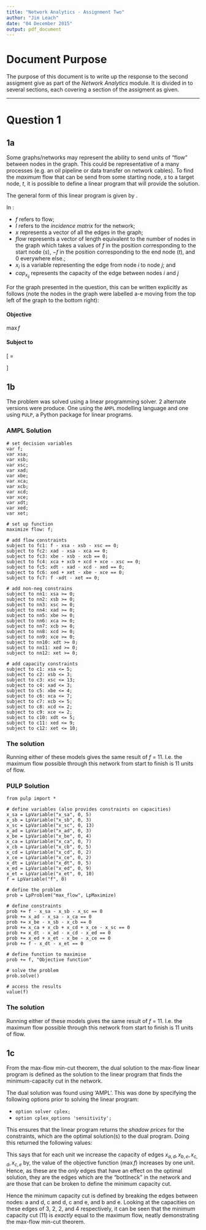 ```yaml
---
title: "Network Analytics - Assignment Two"
author: "Jim Leach"
date: "04 December 2015"
output: pdf_document
---
```


# Document Purpose

The purpose of this document is to write up the response to the second assigment give as part of the _Network Analytics_ module. It is divided in to several sections, each covering a section of the assigment as given. 

***

# Question 1

## 1a

Some graphs/networks may represent the ability to send units of "flow" between nodes in the graph. This could be representative of a many processes (e.g. an oil pipeline or data transfer on network cables). To find the _maximum_ flow that can be send from some starting node, $s$ to a target node, $t$, it is possible to define a linear program that will provide the solution. 

The general form of this linear program is given by \eqref{eq:linear_gen}.

\begin{equation} \label{eq:linear_gen}
\begin{split}
\max f \\
\text{s.t:} \\
I * x = flow \\
0 \leq x_{ij} \leq cap_{x_{ij}}
\end{split}
\end{equation}

In \eqref{eq:linear_gen}: 

* $f$ refers to flow; 
* $I$ refers to the _incidence matrix_ for the network;
* $x$ represents a vector of all the edges in the graph;
* $flow$ represents a vector of length equivalent to the number of nodes in the graph which takes a values of $f$ in the position corresponding to the start node ($s$), $-f$ in the position corresponding to the end node ($t$), and 0 everywhere else.;
* $x_i$ is a variable representing the edge from node $i$ to node $j$; and
* $cap_{x_{ij}}$ represents the capacity of the edge between nodes $i$ and $j$

For the graph presented in the question, this can be written explicitly as follows (note the nodes in the graph were labelled a-e moving from the top left of the graph to the bottom right):

\pagebreak

#### Objective

$\max f$

#### Subject to

\setcounter{MaxMatrixCols}{20}
\[
\begin{pmatrix}
    & x_{s,a} & x_{s,b} & x_{s,c} & x_{a,d} & x_{b,e} & x_{c,a} & x_{c,b} & x_{c,d} & x_{c,e} & x_{d,t} & x_{e,d} & x_{e,t} \\
  s & 1 & 1 & 1 & 0 & 0 & 0 & 0 & 0 & 0 & 0 & 0 & 0 \\
  a & -1 & 0 & 0 & 1 & 0 & -1 & 0 & 0 & 0 & 0 & 0 & 0 \\
  b & 0 & -1 & 0 & 0 & 1 & 0 & -1 & 0 & 0 & 0 & 0 & 0 \\
  c & 0 & 0 & -1 & 0 & 0 & 1 & 1 & 1 & 1 & 0 & 0 & 0 \\
  d & 0 & 0 & 0 & -1 & 0 & 0 & 0 & -1 & 0 & 1 & -1 & 0 \\
  e & 0 & 0 & 0 & 0 & -1 & 0 & 0 & 0 & -1 & 0 & 1 & 1 \\
  t & 0 & 0 & 0 & 0 & 0 & 0 & 0 & 0 & 0 & -1 & 0 & -1 
\end{pmatrix}
\begin{pmatrix}
  x_{s,a} \\ 
  x_{s,b} \\
  x_{s,c} \\
  x_{a,d} \\
  x_{b,e} \\
  x_{c,a} \\
  x_{c,b} \\
  x_{c,d} \\
  x_{c,e} \\
  x_{d,t} \\
  x_{e,d} \\
  x_{e,t}
\end{pmatrix}
=
\begin{pmatrix}
  f \\
  0 \\
  0 \\
  0 \\
  0 \\
  0 \\
  -f
\end{pmatrix}
\]

\begin{equation*}
\begin{split}
0 \leq x_{s,a} \leq 5 \\
0 \leq x_{s,b} \leq 3 \\
0 \leq x_{s,c} \leq 13 \\
0 \leq x_{a,d} \leq 3 \\
0 \leq x_{b,e} \leq 4 \\
0 \leq x_{c,a} \leq 7 \\
0 \leq x_{c,b} \leq 5 \\
0 \leq x_{c,d} \leq 2 \\
0 \leq x_{c,e} \leq 2 \\
0 \leq x_{d,t} \leq 5 \\
0 \leq x_{e,d} \leq 9 \\
0 \leq x_{e,t} \leq 10
\end{split}
\end{equation*}

\pagebreak

## 1b

The problem was solved using a linear programming solver. 2 alternate versions were produce. One using the `AMPL` modelling language and one using `PULP`, a Python package for linear programs.

### AMPL Solution

```
# set decision variables
var f;
var xsa;
var xsb;
var xsc;
var xad;
var xbe;
var xca;
var xcb;
var xcd;
var xce;
var xdt;
var xed;
var xet;

# set up function
maximize flow: f;

# add flow constraints
subject to fc1: f - xsa - xsb - xsc == 0;
subject to fc2: xad - xsa - xca == 0;
subject to fc3: xbe - xsb - xcb == 0;
subject to fc4: xca + xcb + xcd + xce - xsc == 0;
subject to fc5: xdt - xad - xcd - xed == 0;
subject to fc6: xed + xet - xbe - xce == 0;
subject to fc7: f -xdt - xet == 0;

# add non-neg constrains
subject to nn1: xsa >= 0;
subject to nn2: xsb >= 0;
subject to nn3: xsc >= 0;
subject to nn4: xad >= 0;
subject to nn5: xbe >= 0;
subject to nn6: xca >= 0;
subject to nn7: xcb >= 0;
subject to nn8: xcd >= 0;
subject to nn9: xce >= 0;
subject to nn10: xdt >= 0;
subject to nn11: xed >= 0;
subject to nn12: xet >= 0;

# add capacity constraints
subject to c1: xsa <= 5;
subject to c2: xsb <= 3;
subject to c3: xsc <= 13;
subject to c4: xad <= 3;
subject to c5: xbe <= 4;
subject to c6: xca <= 7;
subject to c7: xcb <= 5;
subject to c8: xcd <= 2;
subject to c9: xce <= 2;
subject to c10: xdt <= 5;
subject to c11: xed <= 9;
subject to c12: xet <= 10;
```

### The solution

Running either of these models gives the same result of $f$ = 11. I.e. the maximum flow possible through this network from start to finish is 11 units of flow.

\pagebreak

### PULP Solution

```
from pulp import *

# define variables (also provides constraints on capacities)
x_sa = LpVariable("x_sa", 0, 5)
x_sb = LpVariable("x_sb", 0, 3)
x_sc = LpVariable("x_sc", 0, 13)
x_ad = LpVariable("x_ad", 0, 3)
x_be = LpVariable("x_be", 0, 4)
x_ca = LpVariable("x_ca", 0, 7)
x_cb = LpVariable("x_cb", 0, 5)
x_cd = LpVariable("x_cd", 0, 2)
x_ce = LpVariable("x_ce", 0, 2)
x_dt = LpVariable("x_dt", 0, 5)
x_ed = LpVariable("x_ed", 0, 9)
x_et = LpVariable("x_et", 0, 10)
f = LpVariable("f", 0)

# define the problem
prob = LpProblem("max_flow", LpMaximize)

# define constraints
prob += f - x_sa - x_sb - x_sc == 0
prob += x_ad - x_sa - x_ca == 0
prob += x_be - x_sb - x_cb == 0
prob += x_ca + x_cb + x_cd + x_ce - x_sc == 0
prob += x_dt - x_ad - x_cd - x_ed == 0
prob += x_ed + x_et - x_be - x_ce == 0
prob += f - x_dt - x_et == 0

# define function to maximise
prob += f, "Objective function"

# solve the problem
prob.solve()

# access the results
value(f)
```

### The solution

Running either of these models gives the same result of $f$ = 11. I.e. the maximum flow possible through this network from start to finish is 11 units of flow.

\pagebreak

## 1c

From the max-flow min-cut theorem, the dual solution to the max-flow linear program is defined as the solution to the linear program that finds the minimum-capacity cut in the network.

The dual solution was found using 'AMPL'. This was done by specifying the following options prior to solving the linear program:

* `option solver cplex;` 
* `option cplex_options 'sensitivity';`

This ensures that the linear program returns the _shadow prices_ for the constraints, which are the optimal solution(s) to the dual program. Doing this returned the following values:

\begin{equation*}
\begin{split}
x_{s,a} = 0 \\ 
x_{s,b} = 0 \\ 
x_{s,c} = 0 \\ 
x_{a,d} = 1 \\ 
x_{b,e} = 1 \\ 
x_{c,a} = 0 \\ 
x_{c,b} = 0 \\ 
x_{c,d} = 1 \\ 
x_{c,e} = 1 \\ 
x_{d,t} = 0 \\ 
x_{e,d} = 0 \\ 
x_{e,t} = 0  
\end{split}
\end{equation*}

This says that for each unit we increase the capacity of edges $x_{a,d}, x_{b,e}, x_{c,d}, x_{c,e}$ by, the value of the objective function ($\max f$) increases by one unit. Hence, as these are the _only_ edges that have an effect on the optimal solution, they are the edges which are the "bottlneck" in the network and are those that can be broken to define the minimum capacity cut. 

Hence the minimum capacity cut is defined by breaking the edges between nodes: a and d, c and d, c and e, and b and e. Looking at the capacities on these edges of 3, 2, 2, and 4 respectively, it can be seen that the minimum capacity cut (11) is _exactly_ equal to the maximum flow, neatly demonstrating the max-flow min-cut theorem.


